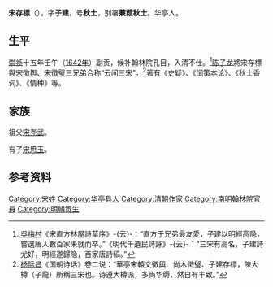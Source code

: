 '''宋存標'''（{{bd|?||?|}}），字'''子建'''，号'''秋士'''，别署'''蒹葭秋士'''。华亭人。

==生平==
[[崇祯|崇祯]]十五年壬午（[[1642年|1642年]]）副贡，候补翰林院孔目，入清不仕。<ref>[[吳梅村|吳梅村]]《宋直方林屋詩草序》-{云}-：“直方于兄弟最友愛，子建以明經高隐，嘗選唐人數百家未就而卒。”《明代千遺民詩詠》-{云}-：“三宋有高名，子建詩尤好，明經遂歸隐，百家唐詩稿。”</ref>[[陈子龙|陈子龙]]將宋存標與[[宋徵舆|宋徵舆]]、[[宋徵璧|宋徵璧]]三兄弟合称“云间三宋”。<ref>[[杨际昌|杨际昌]]《国朝诗话》卷二说：“華亭宋轅文徵輿、尚木徵璧、子建存標，陳大樽（子龍）所稱三宋也。诗遵大樽派，多尚华缛，然自有丰致。”</ref>著有《史疑》、《闰策本论》、《秋士香词》、《情种》等。

== 家族 ==
祖父[[宋尧武|宋尧武]]。

有子[[宋思玉|宋思玉]]。

== 参考资料 ==
{{reflist}}

{{Authority control}}

{{DEFAULTSORT:S}}
[[Category:宋姓|Category:宋姓]]
[[Category:华亭县人|Category:华亭县人]]
[[Category:清朝作家|Category:清朝作家]]
[[Category:南明翰林院官員|Category:南明翰林院官員]]
[[Category:明朝贡生|Category:明朝贡生]]
